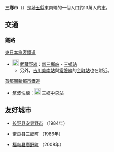 {{日本都市|
自治體名=三鄉市|
圖像=[[File:Misato-koen_Misato_City,_Saitama_Pref.jpg|240px]]|
圖像說明=[[小合溜井池|小合溜井池]]（小合溜池）與[[埼玉縣立三鄉公園|埼玉縣立三鄉公園]]|
市章=[[File:Emblem_of_Misato,_Saitama.svg|100px]]|
日文原名=三郷市|
平假名=みさとし|
羅馬字拼音=Misato-shi|
都道府縣=埼玉縣|
支廳=|
編號=11237-2 |
面積=30.41|
邊界未定=|
人口=|
統計時間= |
自治體= [[埼玉縣|埼玉縣]]：[[吉川市|吉川市]]、[[草加市|草加市]]、[[八潮市|八潮市]]<br />[[千葉縣|千葉縣]]：[[流山市|流山市]]、[[松戶市|松戶市]]<br />[[東京都|東京都]]：[[葛飾區|葛飾區]]|
樹=|
花=|
鳥=|
其他象徵物=|
其他象徵=|
郵遞區號=354-8501|
所在地=三鄉市花和田648番地1 |
電話號碼=48-953-1111|
外部連結= http://www.city.misato.lg.jp/ |
經度=|
緯度=|
地圖=|
註記= |
}}
'''三鄉市'''（{{jpn|j=三郷市|hg=みさとし|rm=Misato shi|f=y}}）是[[埼玉縣|埼玉縣]]東南端的一個人口約13萬人的[[市|市]]。
== 交通 ==
=== 鐵路 ===
; [[東日本旅客鐵道|東日本旅客鐵道]]
* [[File:JR_JM_line_symbol.svg|20px]] [[武藏野線|武藏野線]]：[[新三鄉站|新三鄉站]] - [[三鄉站_(埼玉縣)|三鄉站]]
** 另外，[[吉川美南站|吉川美南站]]與[[常磐線|常磐線]]的[[金町站|金町站]]也在附近。
; [[首都圈新都市鐵道|首都圈新都市鐵道]]
* [[筑波快線|筑波快線]]：[[File:Tsukuba_Express_symbol.svg|20px]] [[三鄉中央站|三鄉中央站]]

== 友好城市 ==
* {{JPN}}[[长野县|长野县]][[安昙野市|安昙野市]] （1984年）
* {{JPN}}[[奈良县|奈良县]][[三鄉町|三鄉町]] （1986年）
* {{JPN}}[[福岛县|福岛县]][[廣野町|廣野町]] （2008年）

{{埼玉縣}}
{{Authority control}}
{{japan-geo-stub}}